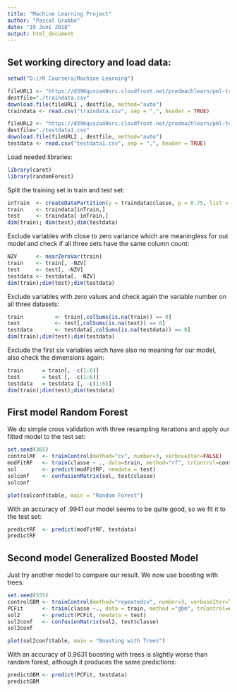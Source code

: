 ---
title: "Machine Learning Project"
author: "Pascal Grabbe"
date: "19 Juni 2018"
output: html_document
---

## Set working directory and load data:

```{r}
setwd("D://R Coursera/Machine Learning")

fileURL1 <- "https://d396qusza40orc.cloudfront.net/predmachlearn/pml-training.csv"
destfile="./traindata.csv" 
download.file(fileURL1 , destfile, method="auto")
traindata <- read.csv("traindata.csv", sep = ",", header = TRUE)

fileURL2 <- "https://d396qusza40orc.cloudfront.net/predmachlearn/pml-testing.csv"
destfile="./testdata1.csv" 
download.file(fileURL2 , destfile, method="auto")
testdata <- read.csv("testdata1.csv", sep = ",", header = TRUE)
```
Load needed libraries:
```{r, warning = FALSE, include=TRUE, cache=FALSE, results=FALSE}
library(caret)
library(randomForest)
```
Split the training set in train and test set:
```{r}
inTrain  <- createDataPartition(y = traindata$classe, p = 0.75, list = F)
train    <- traindata[inTrain,]
test     <- traindata[-inTrain,]
dim(train); dim(test);dim(testdata)
```
Exclude variables with close to zero variance which are meaningless for out model and check if all three sets have the same column count:
```{r}
NZV      <- nearZeroVar(train)
train    <- train[, -NZV]
test     <- test[, -NZV]
testdata <- testdata[, -NZV]
dim(train);dim(test);dim(testdata)
```
Exclude variables with zero values and check again the variable number on all three datasets:
```{r}
train          <- train[,colSums(is.na(train)) == 0]
test           <- test[,colSums(is.na(test)) == 0]
testdata       <- testdata[,colSums(is.na(testdata)) == 0]
dim(train);dim(test);dim(testdata)
```
Exclude the first six variables wich have also no meaning for our model, also check the dimensions again:
```{r, echo=T}
train      = train[, -c(1:6)]
test       = test [, -c(1:6)]
testdata   = testdata [, -c(1:6)]
dim(train);dim(test);dim(testdata)
```
## First model Random Forest
We do simple cross validation with three resampling iterations and apply our fitted model to the test set:
```{r, echo=T}
set.seed(365)
controlRF  <- trainControl(method="cv", number=3, verboseIter=FALSE)
modFitRF   <- train(classe ~ ., data=train, method="rf", trControl=controlRF)
sol        <- predict(modFitRF, newdata = test)                          
solconf    <- confusionMatrix(sol, test$classe)
solconf
```
```{r, echo=T, include=FALSE}
plot(solconf$table, main = "Rondom Forest")
```

With an accuracy of .9941 our model seems to be quite good, so we fit it to the test set:
```{r, echo=T}
predictRF  <- predict(modFitRF, testdata)
predictRF
```
## Second model Generalized Boosted Model
Just try another model to compare our result. We now use boosting with trees:
```{r, echo=T, message=FALSE}
set.seed(555)
controlGBM <- trainControl(method="repeatedcv", number=3, verboseIter=TRUE)
PCFit      <- train(classe ~., data = train, method ="gbm", trControl=controlGBM)
sol2       <- predict(PCFit, newdata = test)
sol2conf   <- confusionMatrix(sol2, test$classe)
sol2conf
```
```{r, echo=T, include=FALSE}
plot(sol2conf$table, main = "Boosting with Trees")
```

With an accuracy of 0.9631 boosting with trees is slightly worse than random forest, although it produces the same predictions:
```{r, echo=T}
predictGBM <- predict(PCFit, testdata)
predictGBM
```
